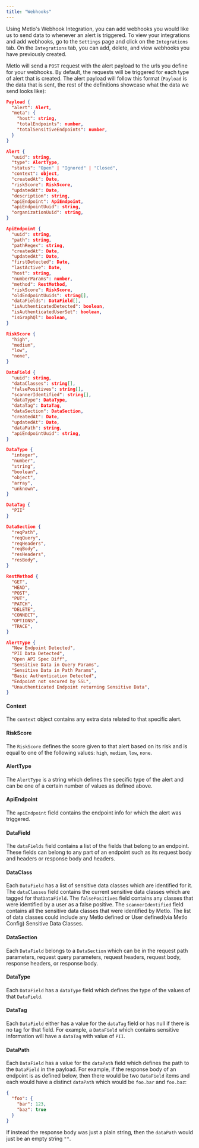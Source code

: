 ```yaml
---
title: "Webhooks"
---
```


Using Metlo's Webhook Integration, you can add webhooks you would like us to
send data to whenever an alert is triggered. To view your integrations and add
webhooks, go to the `Settings` page and click on the `Integrations` tab. On the
`Integrations` tab, you can add, delete, and view webhooks you have previously
created.

Metlo will send a `POST` request with the alert payload to the urls you define
for your webhooks. By default, the requests will be triggered for each type of
alert that is created. The alert payload will follow this format (`Payload` is
the data that is sent, the rest of the definitions showcase what the data we
send looks like):

```json JSON
Payload {
  "alert": Alert,
  "meta": {
    "host": string,
    "totalEndpoints": number,
    "totalSensitiveEndpoints": number,
  }
}

Alert {
  "uuid": string,
  "type": AlertType,
  "status": "Open" | "Ignored" | "Closed",
  "context": object,
  "createdAt": Date,
  "riskScore": RiskScore,
  "updatedAt": Date,
  "description": string,
  "apiEndpoint": ApiEndpoint,
  "apiEndpointUuid": string,
  "organizationUuid": string,
}

ApiEndpoint {
  "uuid": string,
  "path": string,
  "pathRegex": string,
  "createdAt": Date,
  "updatedAt": Date,
  "firstDetected": Date,
  "lastActive": Date,
  "host": string,
  "numberParams": number,
  "method": RestMethod,
  "riskScore": RiskScore,
  "oldEndpointUuids": string[],
  "dataFields": DataField[],
  "isAuthenticatedDetected": boolean,
  "isAuthenticatedUserSet": boolean,
  "isGraphQl": boolean,
}

RiskScore {
  "high",
  "medium",
  "low",
  "none",
}

DataField {
  "uuid": string,
  "dataClasses": string[],
  "falsePositives": string[],
  "scannerIdentified": string[],
  "dataType": DataType,
  "dataTag": DataTag,
  "dataSection": DataSection,
  "createdAt": Date,
  "updatedAt": Date,
  "dataPath": string,
  "apiEndpointUuid": string,
}

DataType {
  "integer",
  "number",
  "string",
  "boolean",
  "object",
  "array",
  "unknown",
}

DataTag {
  "PII"
}

DataSection {
  "reqPath",
  "reqQuery",
  "reqHeaders",
  "reqBody",
  "resHeaders",
  "resBody",
}

RestMethod {
  "GET",
  "HEAD",
  "POST",
  "PUT",
  "PATCH",
  "DELETE",
  "CONNECT",
  "OPTIONS",
  "TRACE",
}

AlertType {
  "New Endpoint Detected",
  "PII Data Detected",
  "Open API Spec Diff",
  "Sensitive Data in Query Params",
  "Sensitive Data in Path Params",
  "Basic Authentication Detected",
  "Endpoint not secured by SSL",
  "Unauthenticated Endpoint returning Sensitive Data",
}
```

#### Context

The `context` object contains any extra data related to that specific alert.

#### RiskScore

The `RiskScore` defines the score given to that alert based on its risk and is
equal to one of the following values: `high`, `medium`, `low`, `none`.

#### AlertType

The `AlertType` is a string which defines the specific type of the alert and can
be one of a certain number of values as defined above.

#### ApiEndpoint

The `apiEndpoint` field contains the endpoint info for which the alert was
triggered.

#### DataField

The `dataFields` field contains a list of the fields that belong to an endpoint.
These fields can belong to any part of an endpoint such as its request body and
headers or response body and headers.

#### DataClass

Each `DataField` has a list of sensitive data classes which are identified for
it. The `dataClasses` field contains the current sensitive data classes which
are tagged for that`DataField`. The `falsePositives` field contains any classes
that were identified by a user as a false positive. The `scannerIdentified`
field contains all the sensitive data classes that were identified by Metlo. The
list of data classes could include any Metlo defined or User defined(via Metlo
Config) Sensitive Data Classes.

#### DataSection

Each `DataField` belongs to a `DataSection` which can be in the request path
parameters, request query parameters, request headers, request body, response
headers, or response body.

#### DataType

Each `DataField` has a `dataType` field which defines the type of the values of
that `DataField`.

#### DataTag

Each `DataField` either has a value for the `dataTag` field or has null if there
is no tag for that field. For example, a `DataField` which contains sensitive
information will have a `dataTag` with value of `PII`.

#### DataPath

Each `DataField` has a value for the `dataPath` field which defines the path to
the `DataField` in the payload. For example, if the response body of an endpoint
is as defined below, then there would be two `DataField` items and each would
have a distinct `dataPath` which would be `foo.bar` and `foo.baz`:

```json JSON
{
  "foo": {
    "bar": 123,
    "baz": true
  }
}
```

If instead the response body was just a plain string, then the `dataPath` would
just be an empty string `""`.
